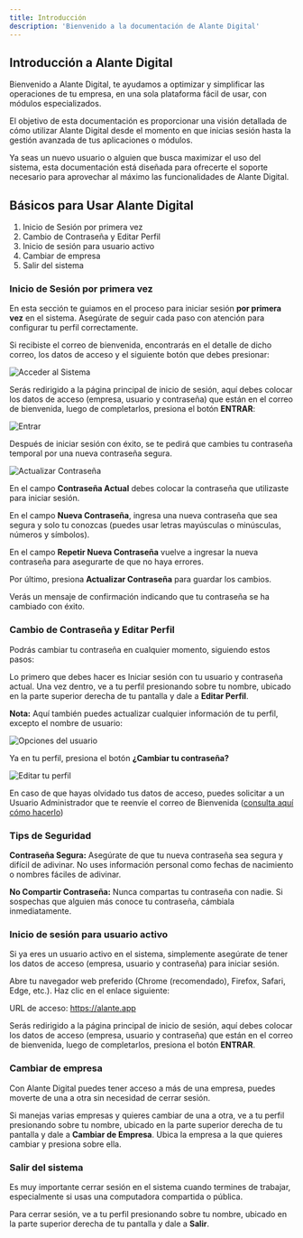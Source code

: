 ```yaml
---
title: Introducción
description: 'Bienvenido a la documentación de Alante Digital'
---
```


## Introducción a Alante Digital

Bienvenido a Alante Digital, te ayudamos a optimizar y simplificar las operaciones de tu empresa, en una sola plataforma fácil de usar, con módulos especializados.

El objetivo de esta documentación es proporcionar una visión detallada de cómo utilizar Alante Digital desde el momento en que inicias sesión hasta la gestión avanzada de tus aplicaciones o módulos. 

Ya seas un nuevo usuario o alguien que busca maximizar el uso del sistema, esta documentación está diseñada para ofrecerte el soporte necesario para aprovechar al máximo las funcionalidades de Alante Digital.

## Básicos para Usar Alante Digital

1.	Inicio de Sesión por primera vez
2.	Cambio de Contraseña y Editar Perfil
3.	Inicio de sesión para usuario activo
4.	Cambiar de empresa
5.	Salir del sistema

### Inicio de Sesión por primera vez

En esta sección te guiamos en el proceso para iniciar sesión **por primera vez** en el sistema. Asegúrate de seguir cada paso con atención para configurar tu perfil correctamente.

Si recibiste el correo de bienvenida, encontrarás en el detalle de dicho correo, los datos de acceso y el siguiente botón que debes presionar: 

![Acceder al Sistema](/images/introduction/01.png)

Serás redirigido a la página principal de inicio de sesión, aquí debes colocar los datos de acceso (empresa, usuario y contraseña) que están en el correo de bienvenida, luego de completarlos, presiona el botón **ENTRAR**:

![Entrar](/images/introduction/02.png)

Después de iniciar sesión con éxito, se te pedirá que cambies tu contraseña temporal por una nueva contraseña segura.

![Actualizar Contraseña](/images/introduction/03.png)

En el campo **Contraseña Actual** debes colocar la contraseña que utilizaste para iniciar sesión. 

En el campo **Nueva Contraseña**, ingresa una nueva contraseña que sea segura y solo tu conozcas (puedes usar letras mayúsculas o minúsculas, números y símbolos). 

En el campo **Repetir Nueva Contraseña** vuelve a ingresar la nueva contraseña para asegurarte de que no haya errores.

Por último, presiona **Actualizar Contraseña** para guardar los cambios.

Verás un mensaje de confirmación indicando que tu contraseña se ha cambiado con éxito.

### Cambio de Contraseña y Editar Perfil

Podrás cambiar tu contraseña en cualquier momento, siguiendo estos pasos:

Lo primero que debes hacer es Iniciar sesión con tu usuario y contraseña actual. Una vez dentro, ve a tu perfil presionando sobre tu nombre, ubicado en la parte superior derecha de tu pantalla y dale a **Editar Perfil**.

**Nota:** Aquí también puedes actualizar cualquier información de tu perfil, excepto el nombre de usuario:

![Opciones del usuario](/images/introduction/04.png)

Ya en tu perfil, presiona el botón **¿Cambiar tu contraseña?**

![Editar tu perfil](/images/introduction/05.png)

En caso de que hayas olvidado tus datos de acceso, puedes solicitar a un Usuario Administrador que te reenvíe el correo de Bienvenida ([consulta aquí cómo hacerlo](https://docs.alantedigital.com/configuracion/usuarios-y-permisos#interactuando-con-los-usuarios))

### Tips de Seguridad

**Contraseña Segura:** Asegúrate de que tu nueva contraseña sea segura y difícil de adivinar. No uses información personal como fechas de nacimiento o nombres fáciles de adivinar.

**No Compartir Contraseña:** Nunca compartas tu contraseña con nadie. Si sospechas que alguien más conoce tu contraseña, cámbiala inmediatamente.

### Inicio de sesión para usuario activo

Si ya eres un usuario activo en el sistema, simplemente asegúrate de tener los datos de acceso (empresa, usuario y contraseña) para iniciar sesión. 

Abre tu navegador web preferido (Chrome (recomendado), Firefox, Safari, Edge, etc.). Haz clic en el enlace siguiente:

URL de acceso: https://alante.app

Serás redirigido a la página principal de inicio de sesión, aquí debes colocar los datos de acceso (empresa, usuario y contraseña) que están en el correo de bienvenida, luego de completarlos, presiona el botón **ENTRAR**.

### Cambiar de empresa

Con Alante Digital puedes tener acceso a más de una empresa, puedes moverte de una a otra sin necesidad de cerrar sesión. 

Si manejas varias empresas y quieres cambiar de una a otra, ve a tu perfil presionando sobre tu nombre, ubicado en la parte superior derecha de tu pantalla y dale a **Cambiar de Empresa**. Ubica la empresa a la que quieres cambiar y presiona sobre ella.

### Salir del sistema

Es muy importante cerrar sesión en el sistema cuando termines de trabajar, especialmente si usas una computadora compartida o pública. 

Para cerrar sesión, ve a tu perfil presionando sobre tu nombre, ubicado en la parte superior derecha de tu pantalla y dale a **Salir**.